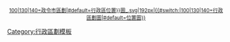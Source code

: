<includeonly><div style="font-size:smaller;padding:0px;margin:0px;">
<div style="text-align:center;">
[[file:{{#switch:{{{2}}}|100|130|140=政令市區劃|#default=行政區位置}}圖_{{padleft:{{{1|0}}}|2|0}}{{padleft:{{{2|0}}}|3|0}}.svg|192px|{{PAGENAME}}{{#switch:{{{2}}}|100|130|140=行政區劃圖|#default=位置圖}}]]
</div>
</div></includeonly><noinclude>
[[Category:行政區劃模板]]
</noinclude>